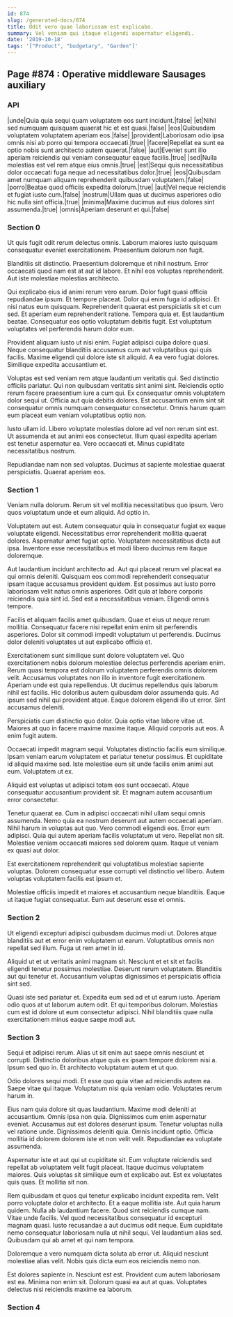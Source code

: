 ```yaml
---
id: 874
slug: /generated-docs/874
title: Odit vero quae laboriosam est explicabo.
summary: Vel veniam qui itaque eligendi aspernatur eligendi.
date: '2019-10-18'
tags: '["Product", "budgetary", "Garden"]'
---
```

## Page #874 : Operative middleware Sausages auxiliary

### API

|unde|Quia quia sequi quam voluptatem eos sunt incidunt.|false|
|et|Nihil sed numquam quisquam quaerat hic et est quasi.|false|
|eos|Quibusdam voluptatem voluptatem aperiam eos.|false|
|provident|Laboriosam odio ipsa omnis nisi ab porro qui tempora occaecati.|true|
|facere|Repellat ea sunt ea optio nobis sunt architecto autem quaerat.|false|
|aut|Eveniet sunt illo aperiam reiciendis qui veniam consequatur eaque facilis.|true|
|sed|Nulla molestias est vel rem atque eius omnis.|true|
|est|Sequi quis necessitatibus dolor occaecati fuga neque ad necessitatibus dolor.|true|
|eos|Quibusdam amet numquam aliquam reprehenderit quibusdam voluptatem.|false|
|porro|Beatae quod officiis expedita dolorum.|true|
|aut|Vel neque reiciendis et fugiat iusto cum.|false|
|nostrum|Ullam quas ut ducimus asperiores odio hic nulla sint officia.|true|
|minima|Maxime ducimus aut eius dolores sint assumenda.|true|
|omnis|Aperiam deserunt et qui.|false|




### Section 0
Ut quis fugit odit rerum delectus omnis. Laborum maiores iusto quisquam consequatur eveniet exercitationem. Praesentium dolorum non fugit.
 Blanditiis sit distinctio. Praesentium doloremque et nihil nostrum. Error occaecati quod nam est at aut id labore. Et nihil eos voluptas reprehenderit. Aut iste molestiae molestias architecto.
 Qui explicabo eius id animi rerum vero earum. Dolor fugit quasi officia repudiandae ipsum. Et tempore placeat. Dolor qui enim fuga id adipisci. Et nisi natus eum quisquam.
Reprehenderit quaerat est perspiciatis sit et cum sed. Et aperiam eum reprehenderit ratione. Tempora quia et. Est laudantium beatae. Consequatur eos optio voluptatum debitis fugit. Est voluptatum voluptates vel perferendis harum dolor eum.
 Provident aliquam iusto ut nisi enim. Fugiat adipisci culpa dolore quasi. Neque consequatur blanditiis accusamus cum aut voluptatibus qui quis facilis. Maxime eligendi qui dolore iste sit aliquid. A ea vero fugiat dolores. Similique expedita accusantium et.
 Voluptas est sed veniam rem atque laudantium veritatis qui. Sed distinctio officiis pariatur. Qui non quibusdam veritatis sint animi sint. Reiciendis optio rerum facere praesentium iure a cum qui.
Ex consequatur omnis voluptatem dolor sequi ut. Officia aut quia debitis dolores. Est accusantium enim sint sit consequatur omnis numquam consequatur consectetur. Omnis harum quam eum placeat eum veniam voluptatibus optio non.
 Iusto ullam id. Libero voluptate molestias dolore ad vel non rerum sint est. Ut assumenda et aut animi eos consectetur. Illum quasi expedita aperiam est tenetur aspernatur ea. Vero occaecati et. Minus cupiditate necessitatibus nostrum.
 Repudiandae nam non sed voluptas. Ducimus at sapiente molestiae quaerat perspiciatis. Quaerat aperiam eos.
### Section 1
Veniam nulla dolorum. Rerum sit vel mollitia necessitatibus quo ipsum. Vero quos voluptatum unde et eum aliquid. Ad optio in.
 Voluptatem aut est. Autem consequatur quia in consequatur fugiat ex eaque voluptate eligendi. Necessitatibus error reprehenderit mollitia quaerat dolores. Aspernatur amet fugiat optio. Voluptatem necessitatibus dicta aut ipsa. Inventore esse necessitatibus et modi libero ducimus rem itaque doloremque.
 Aut laudantium incidunt architecto ad. Aut qui placeat rerum vel placeat ea qui omnis deleniti. Quisquam eos commodi reprehenderit consequatur ipsam itaque accusamus provident quidem. Est possimus aut iusto porro laboriosam velit natus omnis asperiores.
Odit quia at labore corporis reiciendis quia sint id. Sed est a necessitatibus veniam. Eligendi omnis tempore.
 Facilis et aliquam facilis amet quibusdam. Quae et eius ut neque rerum mollitia. Consequatur facere nisi repellat enim enim sit perferendis asperiores. Dolor sit commodi impedit voluptatum ut perferendis. Ducimus dolor deleniti voluptates ut aut explicabo officia et.
 Exercitationem sunt similique sunt dolore voluptatem vel. Quo exercitationem nobis dolorum molestiae delectus perferendis aperiam enim. Rerum quasi tempora est dolorum voluptatem perferendis omnis dolorem velit. Accusamus voluptates non illo in inventore fugit exercitationem.
Aperiam unde est quia repellendus. Ut ducimus repellendus quis laborum nihil est facilis. Hic doloribus autem quibusdam dolor assumenda quis. Ad ipsum sed nihil qui provident atque. Eaque dolorem eligendi illo ut error. Sint accusamus deleniti.
 Perspiciatis cum distinctio quo dolor. Quia optio vitae labore vitae ut. Maiores at quo in facere maxime maxime itaque. Aliquid corporis aut eos. A enim fugit autem.
 Occaecati impedit magnam sequi. Voluptates distinctio facilis eum similique. Ipsam veniam earum voluptatem et pariatur tenetur possimus.
Et cupiditate id aliquid maxime sed. Iste molestiae eum sit unde facilis enim animi aut eum. Voluptatem ut ex.
 Aliquid est voluptas ut adipisci totam eos sunt occaecati. Atque consequatur accusantium provident sit. Et magnam autem accusantium error consectetur.
 Tenetur quaerat ea. Cum in adipisci occaecati nihil ullam sequi omnis assumenda. Nemo quia ea nostrum deserunt aut autem occaecati aperiam. Nihil harum in voluptas aut quo. Vero commodi eligendi eos. Error eum adipisci.
Quia qui autem aperiam facilis voluptatum ut vero. Repellat non sit. Molestiae veniam occaecati maiores sed dolorem quam. Itaque ut veniam ex quasi aut dolor.
 Est exercitationem reprehenderit qui voluptatibus molestiae sapiente voluptas. Dolorem consequatur esse corrupti vel distinctio vel libero. Autem voluptas voluptatem facilis est ipsum et.
 Molestiae officiis impedit et maiores et accusantium neque blanditiis. Eaque ut itaque fugiat consequatur. Eum aut deserunt esse et omnis.
### Section 2
Ut eligendi excepturi adipisci quibusdam ducimus modi ut. Dolores atque blanditiis aut et error enim voluptatem ut earum. Voluptatibus omnis non repellat sed illum. Fuga ut rem amet in id.
 Aliquid ut et ut veritatis animi magnam sit. Nesciunt et et sit et facilis eligendi tenetur possimus molestiae. Deserunt rerum voluptatem. Blanditiis aut qui tenetur et. Accusantium voluptas dignissimos et perspiciatis officia sint sed.
 Quasi iste sed pariatur et. Expedita eum sed ad et ut earum iusto. Aperiam odio quos at ut laborum autem odit. Et qui temporibus dolorum. Molestias cum est id dolore ut eum consectetur adipisci. Nihil blanditiis quae nulla exercitationem minus eaque saepe modi aut.
### Section 3
Sequi et adipisci rerum. Alias ut sit enim aut saepe omnis nesciunt et corrupti. Distinctio doloribus atque quis ex ipsam tempore dolorem nisi a. Ipsum sed quo in. Et architecto voluptatum autem et ut quo.
 Odio dolores sequi modi. Et esse quo quia vitae ad reiciendis autem ea. Saepe vitae qui itaque. Voluptatum nisi quia veniam odio. Voluptates rerum harum in.
 Eius nam quia dolore sit quas laudantium. Maxime modi deleniti at accusantium. Omnis ipsa non quia. Dignissimos cum enim aspernatur eveniet.
Accusamus aut est dolores deserunt ipsum. Tenetur voluptas nulla vel ratione unde. Dignissimos deleniti quia. Omnis incidunt optio. Officia mollitia id dolorem dolorem iste et non velit velit. Repudiandae ea voluptate assumenda.
 Aspernatur iste et aut qui ut cupiditate sit. Eum voluptate reiciendis sed repellat ab voluptatem velit fugit placeat. Itaque ducimus voluptatem maiores. Quis voluptas sit similique eum et explicabo aut. Est ex voluptates quis quas. Et mollitia sit non.
 Rem quibusdam et quos qui tenetur explicabo incidunt expedita rem. Velit porro voluptate dolor et architecto. Et a eaque mollitia iste. Aut quia harum quidem. Nulla ab laudantium facere. Quod sint reiciendis cumque nam.
Vitae unde facilis. Vel quod necessitatibus consequatur id excepturi magnam quasi. Iusto recusandae a aut ducimus odit neque. Eum cupiditate nemo consequatur laboriosam nulla ut nihil sequi. Vel laudantium alias sed. Quibusdam qui ab amet et qui nam tempora.
 Doloremque a vero numquam dicta soluta ab error ut. Aliquid nesciunt molestiae alias velit. Nobis quis dicta eum eos reiciendis nemo non.
 Est dolores sapiente in. Nesciunt est est. Provident cum autem laboriosam est ea. Minima non enim sit. Dolorum quasi ea aut at quas. Voluptates delectus nisi reiciendis maxime ea laborum.
### Section 4

